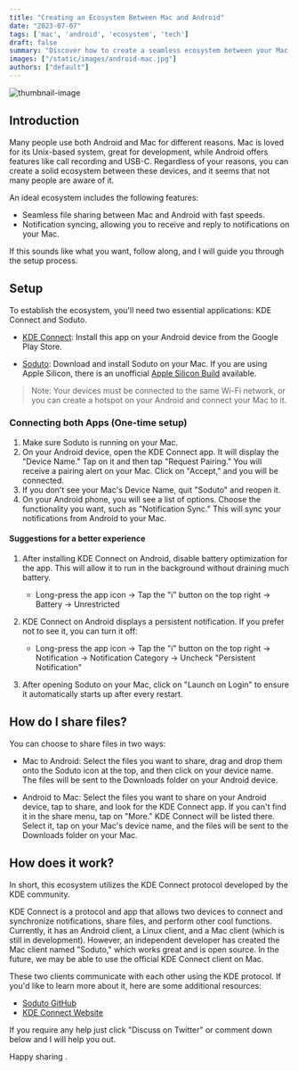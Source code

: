 ```yaml
---
title: "Creating an Ecosystem Between Mac and Android"
date: "2023-07-07"
tags: ['mac', 'android', 'ecosystem', 'tech']
draft: false
summary: "Discover how to create a seamless ecosystem between your Mac and Android devices, enabling local file sharing, notification synchronization, and more. Unlock the potential of your devices by connecting them and enhancing your productivity."
images: ["/static/images/android-mac.jpg"]
authors: ["default"]
---
```



![thumbnail-image](/static/images/android-mac.jpg)

<UnsplashPhotoInfo photoURL="https://unsplash.com/photos/eb1cgnNIazI" author="Azamat E" />

## Introduction
Many people use both Android and Mac for different reasons. Mac is loved for its Unix-based system, great for development, while Android offers features like call recording and USB-C. Regardless of your reasons, you can create a solid ecosystem between these devices, and it seems that not many people are aware of it.

An ideal ecosystem includes the following features:
- Seamless file sharing between Mac and Android with fast speeds.
- Notification syncing, allowing you to receive and reply to notifications on your Mac.

If this sounds like what you want, follow along, and I will guide you through the setup process.

## Setup
To establish the ecosystem, you'll need two essential applications: KDE Connect and Soduto.

- [KDE Connect](https://play.google.com/store/apps/details?id=org.kde.kdeconnect_tp&hl=en&gl=US): Install this app on your Android device from the Google Play Store.

- [Soduto](https://soduto.com/downloads/Soduto_v1.0.1.dmg): Download and install Soduto on your Mac. If you are using Apple Silicon, there is an unofficial [Apple Silicon Build](https://github.com/sannidhyaroy/Soduto/releases/download/v1.1.2-nightly/Soduto-Nightly.dmg) available.

> Note: Your devices must be connected to the same Wi-Fi network, or you can create a hotspot on your Android and connect your Mac to it.

### Connecting both Apps (One-time setup)
1. Make sure Soduto is running on your Mac.
2. On your Android device, open the KDE Connect app. It will display the "Device Name." Tap on it and then tap "Request Pairing." You will receive a pairing alert on your Mac. Click on "Accept," and you will be connected.
3. If you don't see your Mac's Device Name, quit "Soduto" and reopen it.
4. On your Android phone, you will see a list of options. Choose the functionality you want, such as "Notification Sync." This will sync your notifications from Android to your Mac.

#### Suggestions for a better experience
1. After installing KDE Connect on Android, disable battery optimization for the app. This will allow it to run in the background without draining much battery.
   - Long-press the app icon -> Tap the "i" button on the top right -> Battery -> Unrestricted

2. KDE Connect on Android displays a persistent notification. If you prefer not to see it, you can turn it off:
   - Long-press the app icon -> Tap the "i" button on the top right -> Notification -> Notification Category -> Uncheck "Persistent Notification"

3. After opening Soduto on your Mac, click on "Launch on Login" to ensure it automatically starts up after every restart.

## How do I share files?
You can choose to share files in two ways:

- Mac to Android: Select the files you want to share, drag and drop them onto the Soduto icon at the top, and then click on your device name. The files will be sent to the Downloads folder on your Android device.

- Android to Mac: Select the files you want to share on your Android device, tap to share, and look for the KDE Connect app. If you can't find it in the share menu, tap on "More." KDE Connect will be listed there. Select it, tap on your Mac's device name, and the files will be sent to the Downloads folder on your Mac.

## How does it work?
In short, this ecosystem utilizes the KDE Connect protocol developed by the KDE community.

KDE Connect is a protocol and app that allows two devices to connect and synchronize notifications, share files, and perform other cool functions. Currently, it has an Android client, a Linux client, and a Mac client (which is still in development). However, an independent developer has created the Mac client named "Soduto," which works great and is open source. In the future, we may be able to use the official KDE Connect client on Mac.

These two clients communicate with each other using the KDE protocol. If you'd like to learn more about it, here are some additional resources:

- [Soduto GitHub](https://github.com/soduto/Soduto)
- [KDE Connect Website](https://kdeconnect.kde.org/)

If you require any help just click "Discuss on Twitter" or comment down below and I will help you out.

Happy sharing <Twemoji emoji="clinking-beer-mugs" />.

